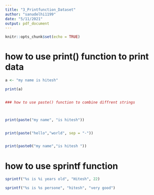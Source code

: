 ```yaml
---
title: "3_Printfunction_Dataset"
author: "sanudelhi1199"
date: "5/11/2021"
output: pdf_document
---
```


```r
knitr::opts_chunk$set(echo = TRUE)
```

# how to use print() function to print data

```r

a <- "my name is hitesh"

print(a)


### how to use paste() function to combine diffrent strings 



print(paste("my name", "is hitesh"))


print(paste("hello","world", sep = "-"))


print(paste0("my name","is hitesh "))

```


# how to use sprintf function 


```r

sprintf("%s is %i years old", "Hitesh", 22)

sprintf("%s is %s persone", "hitesh", "very good")


```